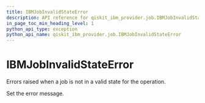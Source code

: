 ```yaml
---
title: IBMJobInvalidStateError
description: API reference for qiskit_ibm_provider.job.IBMJobInvalidStateError
in_page_toc_min_heading_level: 1
python_api_type: exception
python_api_name: qiskit_ibm_provider.job.IBMJobInvalidStateError
---
```


# IBMJobInvalidStateError

<Class id="qiskit_ibm_provider.job.IBMJobInvalidStateError" name="IBMJobInvalidStateError" isDedicatedPage={true} github="https://github.com/qiskit/qiskit-ibm-provider/tree/stable/0.8/qiskit_ibm_provider/job/exceptions.py" signature="IBMJobInvalidStateError(*message)">
  Errors raised when a job is not in a valid state for the operation.

  Set the error message.
</Class>

